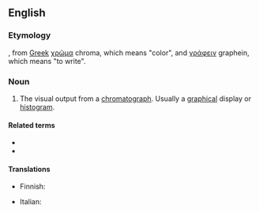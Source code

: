 ==English==

===Etymology===
{{coin|de|nocap=1|Mikhail Tsvet|in=1906|nat=Russian-Italian|occ=botanist|nobycat=1}}, from [[w:Greek|Greek]] [[χρῶμα]] chroma, which means "color", and [[γράφειν]] graphein, which means "to write". 

===Noun===
{{en-noun}}

# {{lb|en|analytical chemistry}} The visual output from a [[chromatograph]]. Usually a [[graphical]] display or [[histogram]].

====Related terms====
* {{l|en|chromatographic}}
* {{l|en|chromatography}}

====Translations====
{{trans-top|the visual output from a chromatograph}}
* Finnish: {{t|fi|kromatogrammi}}
{{trans-mid}}
* Italian: {{t|it|cromatogramma|m}}
{{trans-bottom}}